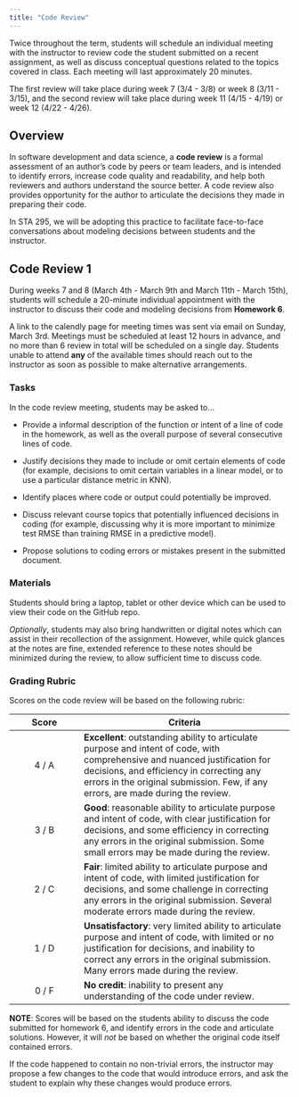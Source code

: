 ```yaml
---
title: "Code Review"
---
```


Twice throughout the term, students will schedule an individual meeting with the instructor to review code the student submitted on a recent assignment, as well as discuss conceptual questions related to the topics covered in class. Each meeting will last approximately 20 minutes.

The first review will take place during week 7 (3/4 - 3/8) or week 8 (3/11 - 3/15), and the second review will take place during week 11 (4/15 - 4/19) or week 12 (4/22 - 4/26).



## Overview

In software development and data science, a **code review** is a formal assessment of an author's code by peers or team leaders, and is intended to identify errors, increase code quality and readability, and help both reviewers and authors understand the source better. A code review also provides opportunity for the author to articulate the decisions they made in preparing their code. 

In STA 295, we will be adopting this practice to facilitate face-to-face conversations about modeling decisions between students and the instructor.

## Code Review 1

During weeks 7 and 8 (March 4th - March 9th and March 11th - March 15th), students will schedule a 20-minute individual appointment with the instructor to discuss their code and modeling decisions from **Homework 6**. 

A link to the calendly page for meeting times was sent via email on Sunday, March 3rd. Meetings must be scheduled at least 12 hours in advance, and no more than 6 review in total will be scheduled on a single day. Students unable to attend **any** of the available times should reach out to the instructor as soon as possible to make alternative arrangements.

### Tasks

In the code review meeting, students may be asked to...

- Provide a informal description of the function or intent of a line of code in the homework, as well as the overall purpose of several consecutive lines of code.

- Justify decisions they made to include or omit certain elements of code (for example, decisions to omit certain variables in a linear model, or to use a particular distance metric in KNN).

- Identify places where code or output could potentially be improved.

- Discuss relevant course topics that potentially influenced decisions in coding (for example, discussing why it is more important to minimize test RMSE than training RMSE in a predictive model).

- Propose solutions to coding errors or mistakes present in the submitted document.

### Materials

Students should bring a laptop, tablet or other device which can be used to view their code on the GitHub repo.

*Optionally*, students may also bring handwritten or digital notes which can assist in their recollection of the assignment. However, while quick glances at the notes are fine, extended reference to these notes should be minimized during the review, to allow sufficient time to discuss code.


### Grading Rubric

Scores on the code review will be based on the following rubric:

| Score | Criteria |
|:-----:|---------------------|
| 4 / A    | **Excellent**: outstanding ability to articulate purpose and intent of code, with comprehensive and nuanced justification for decisions, and efficiency in correcting any errors in the original submission. Few, if any errors, are made during the review. |
| 3 / B    | **Good**:  reasonable ability to articulate purpose and intent of code, with clear justification for decisions, and some efficiency in correcting any errors in the original submission. Some small errors may be made during the review. |
| 2 / C    | **Fair**:  limited ability to articulate purpose and intent of code, with limited justification for decisions, and some challenge in correcting any errors in the original submission. Several moderate errors made during the review. |
| 1 / D    | **Unsatisfactory**:  very limited ability to articulate purpose and intent of code, with limited or no justification for decisions, and inability to correct any errors in the original submission. Many errors made during the review. |
| 0 / F    | **No credit**:  inability to present any understanding of the code under review.  |

**NOTE**: Scores will be based on the students ability to discuss the code submitted for homework 6, and identify errors in the code and articulate solutions. However, it will *not* be based on whether the original code itself contained errors.

If the code happened to contain no non-trivial errors, the instructor may propose a few changes to the code that would introduce errors, and ask the student to explain why these changes would produce errors.


